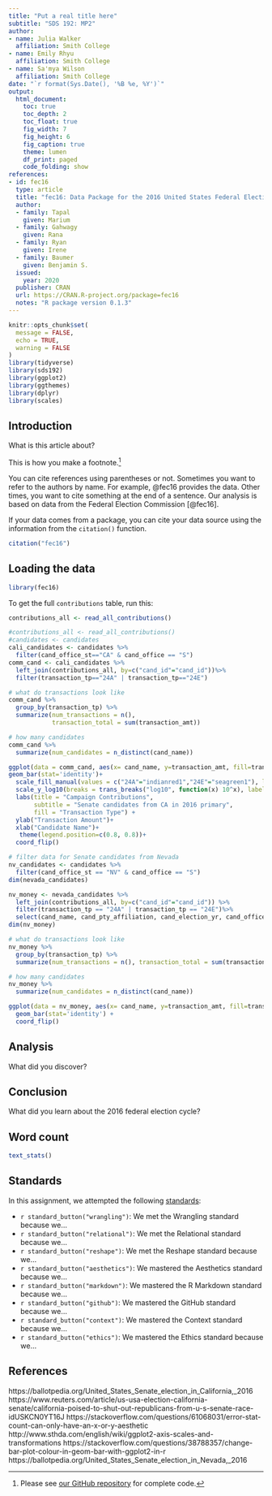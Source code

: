 ```yaml
---
title: "Put a real title here"
subtitle: "SDS 192: MP2"
author: 
- name: Julia Walker
  affiliation: Smith College
- name: Emily Rhyu
  affiliation: Smith College
- name: Sa'mya Wilson
  affiliation: Smith College
date: "`r format(Sys.Date(), '%B %e, %Y')`"
output: 
  html_document:
    toc: true
    toc_depth: 2
    toc_float: true
    fig_width: 7
    fig_height: 6
    fig_caption: true
    theme: lumen
    df_print: paged
    code_folding: show
references:
- id: fec16
  type: article
  title: "fec16: Data Package for the 2016 United States Federal Elections"
  author: 
  - family: Tapal
    given: Marium
  - family: Gahwagy
    given: Rana
  - family: Ryan
    given: Irene
  - family: Baumer
    given: Benjamin S.
  issued:
    year: 2020
  publisher: CRAN
  url: https://CRAN.R-project.org/package=fec16
  notes: "R package version 0.1.3"
---
```


```r
knitr::opts_chunk$set(
  message = FALSE,
  echo = TRUE,
  warning = FALSE
)
library(tidyverse)
library(sds192)
library(ggplot2)
library(ggthemes)
library(dplyr)
library(scales)
```

## Introduction

What is this article about? 

This is how you make a footnote.[^github]

[^github]: Please see [our GitHub repository](https://github.com/sds192-i21/mp2-pacific-a) for complete code. 

You can cite references using parentheses or not. Sometimes you want to refer to the authors by name. 
For example, @fec16 provides the data. 
Other times, you want to cite something at the end of a sentence. 
Our analysis is based on data from the Federal Election Commission [@fec16].

If your data comes from a package, you can cite your data source using the information from the `citation()` function.

```r
citation("fec16")
```


## Loading the data

```r
library(fec16)
```

To get the full `contributions` table, run this:

```r
contributions_all <- read_all_contributions()
```


```r
#contributions_all <- read_all_contributions()
#candidates <- candidates
cali_candidates <- candidates %>%
  filter(cand_office_st=="CA" & cand_office == "S") 
comm_cand <- cali_candidates %>%
  left_join(contributions_all, by=c("cand_id"="cand_id"))%>%
  filter(transaction_tp=="24A" | transaction_tp=="24E")
```

```r
# what do transactions look like
comm_cand %>%
  group_by(transaction_tp) %>%
  summarize(num_transactions = n(),
            transaction_total = sum(transaction_amt))

# how many candidates
comm_cand %>%
  summarize(num_candidates = n_distinct(cand_name))
```

```r
ggplot(data = comm_cand, aes(x= cand_name, y=transaction_amt, fill=transaction_tp))+
geom_bar(stat='identity')+
  scale_fill_manual(values = c("24A"="indianred1","24E"="seagreen1"), labels = c("24A (opposing)", "24E (supporting)" ))+
  scale_y_log10(breaks = trans_breaks("log10", function(x) 10^x), labels = trans_format("log10", math_format(10^.x)))+
  labs(title = "Campaign Contributions",
       subtitle = "Senate candidates from CA in 2016 primary",
       fill = "Transaction Type") +
  ylab("Transaction Amount")+
  xlab("Candidate Name")+
   theme(legend.position=c(0.8, 0.8))+
  coord_flip()
```

```r
# filter data for Senate candidates from Nevada
nv_candidates <- candidates %>%
  filter(cand_office_st == "NV" & cand_office == "S")
dim(nevada_candidates)

nv_money <- nevada_candidates %>%
  left_join(contributions_all, by=c("cand_id"="cand_id")) %>%
  filter(transaction_tp == "24A" | transaction_tp == "24E")%>%
  select(cand_name, cand_pty_affiliation, cand_election_yr, cand_office, transaction_tp, transaction_amt)
dim(nv_money)
```

```r
# what do transactions look like
nv_money %>%
  group_by(transaction_tp) %>%
  summarize(num_transactions = n(), transaction_total = sum(transaction_amt))

# how many candidates
nv_money %>% 
  summarize(num_candidates = n_distinct(cand_name))
```

```r
ggplot(data = nv_money, aes(x= cand_name, y=transaction_amt, fill=transaction_tp))+
  geom_bar(stat='identity') +
  coord_flip()
```

## Analysis

What did you discover?

## Conclusion

What did you learn about the 2016 federal election cycle?

## Word count

```r
text_stats()
```

## Standards

In this assignment, we attempted the following [standards](https://beanumber.github.io/sds192/standards.html):

- `r standard_button("wrangling")`: We met the Wrangling standard because we...
- `r standard_button("relational")`: We met the Relational standard because we...
- `r standard_button("reshape")`: We met the Reshape standard because we...
- `r standard_button("aesthetics")`: We mastered the Aesthetics standard because we...
- `r standard_button("markdown")`: We mastered the R Markdown standard because we...
- `r standard_button("github")`: We mastered the GitHub standard because we...
- `r standard_button("context")`: We mastered the Context standard because we...
- `r standard_button("ethics")`: We mastered the Ethics standard because we...

## References
https://ballotpedia.org/United_States_Senate_election_in_California,_2016
https://www.reuters.com/article/us-usa-election-california-senate/california-poised-to-shut-out-republicans-from-u-s-senate-race-idUSKCN0YT16J
https://stackoverflow.com/questions/61068031/error-stat-count-can-only-have-an-x-or-y-aesthetic
http://www.sthda.com/english/wiki/ggplot2-axis-scales-and-transformations
https://stackoverflow.com/questions/38788357/change-bar-plot-colour-in-geom-bar-with-ggplot2-in-r
https://ballotpedia.org/United_States_Senate_election_in_Nevada,_2016
